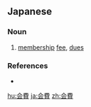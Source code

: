 ==Japanese==
{{ja-kanjitab|かい|ひ|yomi=on}}

===Noun===
{{ja-noun|かいひ}}

# [[membership]] [[fee]], [[dues]]
#: {{ja-usex|'''会費'''を払った。|'''かいひ''' を はらった。|We paid the membership fee.}}

===References===
* {{R:Shogakukan}}

[[hu:会費]]
[[ja:会費]]
[[zh:会費]]